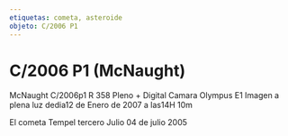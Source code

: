 ```yaml
---
etiquetas: cometa, asteroide
objeto: C/2006 P1
---
```


# C/2006 P1 (McNaught)

<Imagen
  src="registro/c2006-p1_20070112_2_124cometa-c2006p1-reflecator-358-f5-12-enero-2007-iso-100-1-320s.jpg"
  fecha="20070112"
/>

McNaught C/2006p1 R 358 Pleno + Digital Camara Olympus E1 Imagen a plena luz dedia12 de Enero de 2007 a las14H 10m

<Imagen
  src="registro/c2006-p1_20070112_1_tempel-dia-3-y-4-julio-2005.jpg"
  fecha="20070112"
/>

El cometa Tempel tercero Julio 04 de julio 2005